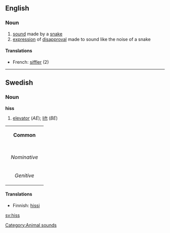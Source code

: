 ==English==

===Noun===
# [[sound]] made by a [[snake]]
# [[expression]] of [[disapproval]] made to sound like the noise of a snake
====Translations====
*French: [[siffler]] (2)
----
==Swedish==
===Noun===
'''hiss'''

#[[elevator]] (''AE''); [[lift]] (''BE'')

{| border=1 cellspacing=0
| bgcolor="#FFFFF0" colspan=5 align=center | '''Common'''
|-
|- bgcolor="#FFFFF0" align=center
! rowspan=2 | 
| colspan=2 width=105| Singular 
| colspan=2 | Plural
|- bgcolor="#FFFFF0" align=center
| width=105 | ''Indefinite'' 
| width=105 | ''Definite'' 
| width=105 |  ''Indefinite'' 
|  width=105 | ''Definite''
|- align=center
| width=105 bgcolor="#FFFFF0" | ''Nominative'' 
| [[hiss]]
| [[hissen]]
| [[hissar]]
| [[hissarna]]
|- align=center
| width=105 bgcolor="#FFFFF0" | ''Genitive'' 
| [[hiss]]
| [[hissens]]
| [[hissars]]
| [[hissarnas]]
|}

====Translations====
*Finnish: [[hissi]]

[[Category:Animal sounds]]
[[sv:hiss]]